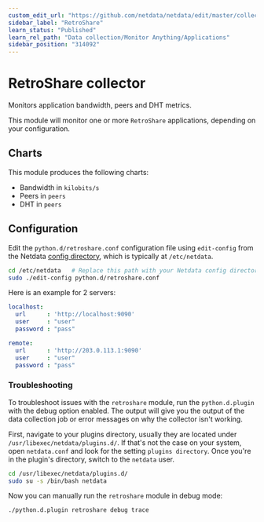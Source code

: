 ```yaml
---
custom_edit_url: "https://github.com/netdata/netdata/edit/master/collectors/python.d.plugin/retroshare/README.md"
sidebar_label: "RetroShare"
learn_status: "Published"
learn_rel_path: "Data collection/Monitor Anything/Applications"
sidebar_position: "314092"
---
```



# RetroShare collector

Monitors application bandwidth, peers and DHT metrics. 

This module will monitor one or more `RetroShare` applications, depending on your configuration.

## Charts

This module produces the following charts:

-   Bandwidth in `kilobits/s`
-   Peers in `peers`
-   DHT in `peers`


## Configuration

Edit the `python.d/retroshare.conf` configuration file using `edit-config` from the Netdata [config
directory](/docs/getting-started/manage-and-configure/configuration), which is typically at `/etc/netdata`.

```bash
cd /etc/netdata   # Replace this path with your Netdata config directory, if different
sudo ./edit-config python.d/retroshare.conf
```

Here is an example for 2 servers:

```yaml
localhost:
  url      : 'http://localhost:9090'
  user     : "user"
  password : "pass"

remote:
  url      : 'http://203.0.113.1:9090'
  user     : "user"
  password : "pass"
```



### Troubleshooting

To troubleshoot issues with the `retroshare` module, run the `python.d.plugin` with the debug option enabled. The 
output will give you the output of the data collection job or error messages on why the collector isn't working.

First, navigate to your plugins directory, usually they are located under `/usr/libexec/netdata/plugins.d/`. If that's 
not the case on your system, open `netdata.conf` and look for the setting `plugins directory`. Once you're in the 
plugin's directory, switch to the `netdata` user.

```bash
cd /usr/libexec/netdata/plugins.d/
sudo su -s /bin/bash netdata
```

Now you can manually run the `retroshare` module in debug mode:

```bash
./python.d.plugin retroshare debug trace
```

